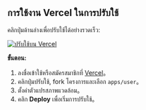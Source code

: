 ## การใช้งาน Vercel ในการปรับใช้

คลิกปุ่มด้านล่างเพื่อปรับใช้ได้อย่างรวดเร็ว:

[![ปรับใช้บน Vercel](https://vercel.com/button)](https://vercel.com/new/clone?demo-description=PPanel%20is%20a%20pure%2C%20professional%2C%20and%20perfect%20open-source%20proxy%20panel%20tool%2C%20designed%20to%20be%20your%20ideal%20choice%20for%20learning%20and%20practical%20use&demo-image=https%3A%2F%2Furlscan.io%2Fliveshot%2F%3Fwidth%3D1920%26height%3D1080%26url%3Dhttps%3A%2F%2Fuser.ppanel.dev&demo-title=PPanel%20user%20Web&demo-url=https%3A%2F%2Fuser.ppanel.dev%2F&from=.&project-name=ppanel-user-web&repository-name=ppanel-web&repository-url=https%3A%2F%2Fgithub.com%2Fperfect-panel%2Fppanel-web&root-directory=apps%2Fuser&skippable-integrations=1)

**ขั้นตอน:**

1. ลงชื่อเข้าใช้หรือสมัครสมาชิกที่ [Vercel](https://vercel.com/)。
2. คลิกปุ่มปรับใช้, fork โครงการและเลือก `apps/user`。
3. ตั้งค่าตัวแปรสภาพแวดล้อม。
4. คลิก **Deploy** เพื่อเริ่มการปรับใช้。



<Giscus />
